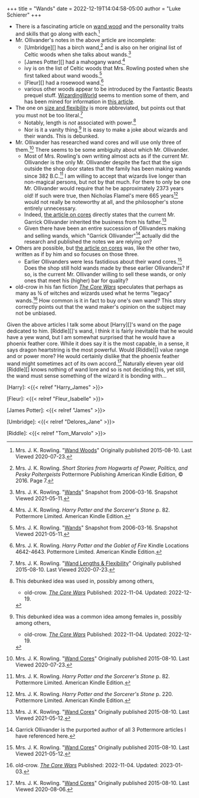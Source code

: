+++
title = "Wands"
date = 2022-12-19T14:04:58-05:00
author = "Luke Schierer"
+++

* There is a fascinating article on [wand wood][20210126-1] and the
  personality traits and skills that go along with each.[^200723-1]
* Mr. Ollivander's notes in the above article are incomplete: 
  * [Umbridge][] has a birch wand,[^210511-4] and is also
    on her original list of Celtic woods when she talks about
    wands.[^210511-7]
  * [James Potter][] had a mahogany wand.[^210511-5]
  * ivy is on the list of Celtic woods that Mrs. Rowling posted when she first
    talked about wand woods.[^210511-6] 
  * [Fleur][] had a rosewood wand.[^210511-8] 
  * various other woods appear to be introduced by the Fantastic Beasts prequel
    stuff.  [WizardingWorld][ww] seems to mention some of them, and has been
    mined for information in [this article][20210511-9].
* The one on [size and flexibility][20210126-2] is more abbreviated, but points 
  out that you must not be too literal.[^200723-2]
  * Notably, length is *not* associated with power.[^221219-1]
  * Nor is it a vanity thing.[^221219-2]  It is easy to make a joke about
    wizards and their wands.  This is debunked.
* Mr. Ollivander has researched wand cores and will use only three of
  them.[^200723-3] There seems to be some ambiguity about which Mr. Ollivander.
  * Most of Mrs. Rowling's own writing almost acts as if the current Mr.
    Ollivander is the only Mr. Ollivander despite the fact that the sign
    outside the shop door states that the family has been making wands since 382
    B.C.[^210512-1]  I am willing to accept that wizards live longer than
    non-magical persons, but not by that much.  For there to only be one Mr.
    Ollivander would require that he be approximately 2373 years old! If such
    were true, then Nicholas Flamel's mere 665 years[^210512-2] would not
    really be noteworthy at all, and the philosopher's stone entirely
    unnecessary.  
  * Indeed, [the article on cores][20210126-3] directly states that the current
    Mr. Garrick Ollivander inherited the business from his father.[^210512-4]
  * Given there have been an entire succession of Ollivanders making and selling
    wands, which "Garrick Ollivander"[^210512-3] actually did the research and
    published the notes we are relying on? 
* Others are possible, but [the article on cores][20210126-3]
  was, like the other two, written as if by him and so focuses on those three.
  * Earlier Ollivanders were less fastidious about their wand cores.[^210512-5]
    Does the shop still hold wands made by these earlier Ollivanders?  If so, is
    the current Mr. Ollivander willing to sell these wands, or only ones that
    meet his (higher) bar for quality? 
* old-crow in his fan fiction _[The Core Wars][]_ speculates that perhaps as
  many as ¾ of witches and wizards used what he terms "legacy"
  wands.[^230103-1]  How common is it in fact to buy one's own wand?  This
  story correctly points out that the wand maker's opinion on the subject may
  not be unbiased.

[^230103-1]: old-crow. _[The Core Wars][]_ Published: 2022-11-04. Updated: 2023-01-03.

[The Core Wars]: <https://www.fanfiction.net/s/14156962>

[^221219-1]: This debunked idea was used in, possibly among others,
    * old-crow. _[The Core Wars](https://www.fanfiction.net/s/14156962)_
      Published: 2022-11-04. Updated: 2022-12-19. 

[^221219-2]: This debunked idea was a common idea among females in, possibly among others,
    * old-crow. _[The Core Wars](https://www.fanfiction.net/s/14156962)_
      Published: 2022-11-04. Updated: 2022-12-19. 

Given the above articles I talk some about [Harry][]'s wand on the page
dedicated to him.  [Riddle][]'s wand, I think it is fairly inevitable that he
would have a yew wand, but I am somewhat surprised that he would have a phoenix
feather core.  While it does say it is the most capable, in a sense, it says
dragon heartstring is the most powerful.  Would [Riddle][] value range and or
power more?  He would certainly dislike that the phoenix feather wand might
sometimes act of its own accord.[^200806-5]  Naturally eleven year old [Riddle][]
knows nothing of wand lore and so is not deciding this, yet still, the wand
must sense something of the wizard it is bonding with…

[Harry]: <{{< relref "Harry_James" >}}>

[Fleur]: <{{< relref "Fleur_Isabelle" >}}>

[James Potter]: <{{< relref "James" >}}>

[Umbridge]: <{{< relref "Delores_Jane" >}}>

[Riddle]: <{{< relref "Tom_Marvolo" >}}> 

[ww]: https://www.wizardingworld.com
    "WizardingWorld"

[20210126-1]: https://www.wizardingworld.com/writing-by-jk-rowling/wand-woods 
    "WizardingWorld article on Wand Woods"

[20210126-2]: https://www.wizardingworld.com/writing-by-jk-rowling/wand-lengths-and-flexibility
    "WizardingWorld article on Wand length"

[20210126-3]: https://www.wizardingworld.com/writing-by-jk-rowling/wand-cores
    "WizardingWorld article on Wand Cores"

[20210511-9]: https://harrypotter.fandom.com/wiki/Wand_wood
    "Harry Potter wiki article on Wand Wood"

[^210512-1]: Mrs. J. K. Rowling. _Harry Potter and the Sorcerer's Stone_
    p. 82. Pottermore Limited. American Kindle Edition. 

[^210512-2]: Mrs. J. K. Rowling. _Harry Potter and the Sorcerer's Stone_
    p. 220. Pottermore Limited. American Kindle Edition. 

[^210512-3]: Garrick Ollivander is the purported author of all 3 Pottermore
    articles I have referenced here. 

[^210511-8]: Mrs. J. K. Rowling. _Harry Potter and the Goblet of Fire_
    Kindle Locations 4642-4643. Pottermore Limited. American Kindle Edition. 

[^210511-7]: Mrs. J. K. Rowling. 
    "[Wands](https://web.archive.org/web/20060316221102/http://www.jkrowling.com/textonly/en/extrastuff_view.cfm?id=18)"
    Snapshot from 2006-03-16. Snapshot Viewed 2021-05-11.

[^210511-6]: Mrs. J. K. Rowling. 
    "[Wands](https://web.archive.org/web/20060316221102/http://www.jkrowling.com/textonly/en/extrastuff_view.cfm?id=18)"
    Snapshot from 2006-03-16. Snapshot Viewed 2021-05-11.

[^210511-5]: Mrs. J. K. Rowling. _Harry Potter and the Sorcerer's Stone_
    p. 82. Pottermore Limited. American Kindle Edition. 

[^210511-4]: Mrs. J. K. Rowling. _Short Stories from Hogwarts of Power,
    Politics, and Pesky Poltergeists_ Pottermore Publishing American Kindle
    Edition, © 2016. Page 7. 

[^200723-1]: Mrs. J. K. Rowling. 
    "[Wand Woods](https://www.wizardingworld.com/writing-by-jk-rowling/wand-woods)"
    Originally published 2015-08-10.  Last Viewed 2020-07-23.

[^200723-2]: Mrs. J. K. Rowling. 
    "[Wand Lengths & Flexibility](https://www.wizardingworld.com/writing-by-jk-rowling/wand-lengths-and-flexibility)"
    Originally published 2015-08-10.  Last Viewed 2020-07-23.

[^210512-5]: Mrs. J. K. Rowling. 
    "[Wand Cores](https://www.wizardingworld.com/writing-by-jk-rowling/wand-cores)"
    Originally published 2015-08-10.  Last Viewed 2021-05-12.

[^210512-4]: Mrs. J. K. Rowling. 
    "[Wand Cores](https://www.wizardingworld.com/writing-by-jk-rowling/wand-cores)"
    Originally published 2015-08-10.  Last Viewed 2021-05-12.

[^200723-3]: Mrs. J. K. Rowling. 
    "[Wand Cores](https://www.wizardingworld.com/writing-by-jk-rowling/wand-cores)"
    Originally published 2015-08-10.  Last Viewed 2020-07-23.

[^200806-5]: Mrs. J. K. Rowling. 
    "[Wand Cores](https://www.wizardingworld.com/writing-by-jk-rowling/wand-cores)"
    Originally published 2015-08-10.  Last Viewed 2020-08-06.


